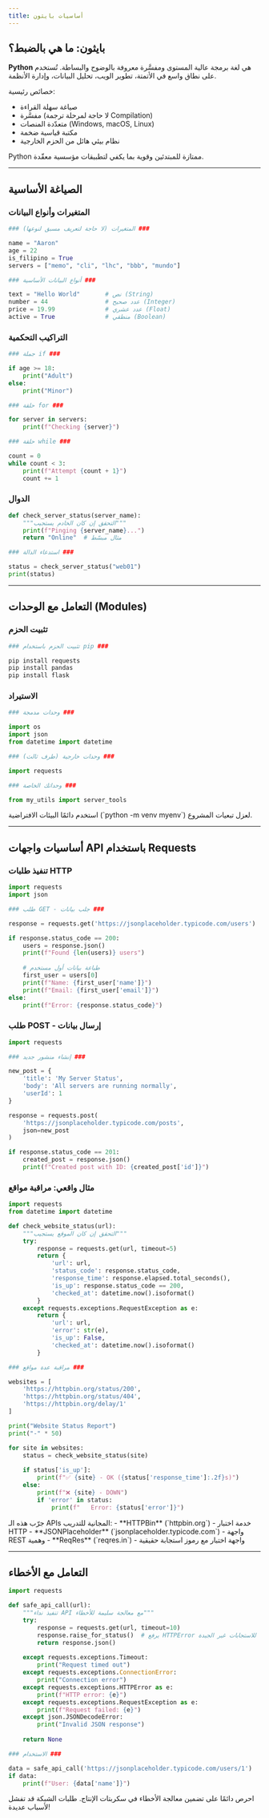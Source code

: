 ---
title: أساسيات بايثون
---
## بايثون: ما هي بالضبط؟

**Python** هي لغة برمجة عالية المستوى ومفسَّرة معروفة بالوضوح والبساطة. تُستخدم على نطاق واسع في الأتمتة، تطوير الويب، تحليل البيانات، وإدارة الأنظمة.

خصائص رئيسية:
- صياغة سهلة القراءة
- مفسَّرة (لا حاجة لمرحلة ترجمة Compilation)
- متعدّدة المنصات (Windows, macOS, Linux)
- مكتبة قياسية ضخمة
- نظام بيئي هائل من الحزم الخارجية

<Callout title="أهم فكرة">
Python ممتازة للمبتدئين وقوية بما يكفي لتطبيقات مؤسسية معقّدة.
</Callout>

---

## الصياغة الأساسية

### المتغيرات وأنواع البيانات
```python
### المتغيرات (لا حاجة لتعريف مسبق لنوعها) ###

name = "Aaron"
age = 22
is_filipino = True
servers = ["memo", "cli", "lhc", "bbb", "mundo"]

### أنواع البيانات الأساسية ###

text = "Hello World"       # نص (String)
number = 44                # عدد صحيح (Integer)
price = 19.99              # عدد عشري (Float)
active = True              # منطقي (Boolean)
```

### التراكيب التحكمية

```python
### جملة if ###

if age >= 18:
    print("Adult")
else:
    print("Minor")

### حلقة for ###

for server in servers:
    print(f"Checking {server}")

### حلقة while ###

count = 0
while count < 3:
    print(f"Attempt {count + 1}")
    count += 1
```

### الدوال

```python
def check_server_status(server_name):
    """التحقق إن كان الخادم يستجيب"""
    print(f"Pinging {server_name}...")
    return "Online"  # مثال مبسّط

### استدعاء الدالة ###

status = check_server_status("web01")
print(status)
```

---

## التعامل مع الوحدات (Modules)

### تثبيت الحزم
```bash
### تثبيت الحزم باستخدام pip ###

pip install requests
pip install pandas
pip install flask
```

### الاستيراد
```python
### وحدات مدمجة ###

import os
import json
from datetime import datetime

### وحدات خارجية (طرف ثالث) ###

import requests

### وحداتك الخاصة ###

from my_utils import server_tools
```

<Callout title="أفضل ممارسة">
استخدم دائمًا البيئات الافتراضية (`python -m venv myenv`) لعزل تبعيات المشروع.
</Callout>

---

## أساسيات واجهات API باستخدام Requests

### تنفيذ طلبات HTTP
```python
import requests
import json

### طلب GET - جلب بيانات ###

response = requests.get('https://jsonplaceholder.typicode.com/users')

if response.status_code == 200:
    users = response.json()
    print(f"Found {len(users)} users")
    
    # طباعة بيانات أول مستخدم
    first_user = users[0]
    print(f"Name: {first_user['name']}")
    print(f"Email: {first_user['email']}")
else:
    print(f"Error: {response.status_code}")
```

### طلب POST - إرسال بيانات
```python
import requests

### إنشاء منشور جديد ###

new_post = {
    'title': 'My Server Status',
    'body': 'All servers are running normally',
    'userId': 1
}

response = requests.post(
    'https://jsonplaceholder.typicode.com/posts',
    json=new_post
)

if response.status_code == 201:
    created_post = response.json()
    print(f"Created post with ID: {created_post['id']}")
```

### مثال واقعي: مراقبة مواقع
```python
import requests
from datetime import datetime

def check_website_status(url):
    """التحقق إن كان الموقع يستجيب"""
    try:
        response = requests.get(url, timeout=5)
        return {
            'url': url,
            'status_code': response.status_code,
            'response_time': response.elapsed.total_seconds(),
            'is_up': response.status_code == 200,
            'checked_at': datetime.now().isoformat()
        }
    except requests.exceptions.RequestException as e:
        return {
            'url': url,
            'error': str(e),
            'is_up': False,
            'checked_at': datetime.now().isoformat()
        }

### مراقبة عدة مواقع ###

websites = [
    'https://httpbin.org/status/200',
    'https://httpbin.org/status/404',
    'https://httpbin.org/delay/1'
]

print("Website Status Report")
print("-" * 50)

for site in websites:
    status = check_website_status(site)
    
    if status['is_up']:
        print(f"✅ {site} - OK ({status['response_time']:.2f}s)")
    else:
        print(f"❌ {site} - DOWN")
        if 'error' in status:
            print(f"   Error: {status['error']}")
```

<Callout title="واجهات تعليمية">
جرّب هذه الـ APIs المجانية للتدريب:
- **HTTPBin** (`httpbin.org`) - خدمة اختبار HTTP  
- **JSONPlaceholder** (`jsonplaceholder.typicode.com`) - واجهة REST وهمية
- **ReqRes** (`reqres.in`) - واجهة اختبار مع رموز استجابة حقيقية
</Callout>

---

## التعامل مع الأخطاء

```python
import requests

def safe_api_call(url):
    """تنفيذ نداء API مع معالجة سليمة للأخطاء"""
    try:
        response = requests.get(url, timeout=10)
        response.raise_for_status()  # يرفع HTTPError للاستجابات غير الجيدة
        return response.json()
        
    except requests.exceptions.Timeout:
        print("Request timed out")
    except requests.exceptions.ConnectionError:
        print("Connection error")
    except requests.exceptions.HTTPError as e:
        print(f"HTTP error: {e}")
    except requests.exceptions.RequestException as e:
        print(f"Request failed: {e}")
    except json.JSONDecodeError:
        print("Invalid JSON response")
    
    return None

### الاستخدام ###

data = safe_api_call('https://jsonplaceholder.typicode.com/users/1')
if data:
    print(f"User: {data['name']}")
```

<Callout title="أفضل ممارسة">
احرص دائمًا على تضمين معالجة الأخطاء في سكربتات الإنتاج. طلبات الشبكة قد تفشل لأسباب عديدة!
</Callout>
